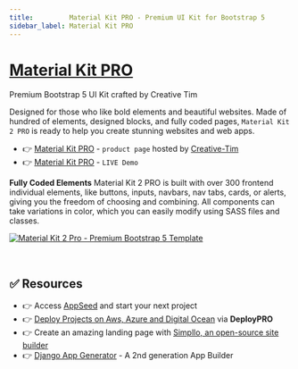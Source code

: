 ```yaml
---
title:         Material Kit PRO - Premium UI Kit for Bootstrap 5
sidebar_label: Material Kit PRO
---
```


# [Material Kit PRO](https://www.creative-tim.com/product/material-kit-pro?AFFILIATE=128200)

<SubHeading>Premium Bootstrap 5 UI Kit crafted by Creative Tim</SubHeading>

Designed for those who like bold elements and beautiful websites. 
Made of hundred of elements, designed blocks, and fully coded pages, `Material Kit 2 PRO` is ready to help you create stunning websites and web apps.

- 👉 [Material Kit PRO](https://www.creative-tim.com/product/material-kit-pro?AFFILIATE=128200) - `product page` hosted by [Creative-Tim](../partners/creative-tim.mdx)
- 👉 [Material Kit PRO](https://demos.creative-tim.com/material-kit-pro/index?AFFILIATE=128200) - `LIVE Demo`

**Fully Coded Elements** Material Kit 2 PRO is built with over 300 frontend individual elements, like buttons, inputs, navbars, nav tabs, cards, or alerts, giving you the freedom of choosing and combining. 
All components can take variations in color, which you can easily modify using SASS files and classes.

[![Material Kit 2 Pro - Premium Bootstrap 5 Template](https://user-images.githubusercontent.com/51070104/224489572-37685e36-75b6-419d-a462-a0056c35bf2b.png)](https://www.creative-tim.com/product/material-kit-pro?AFFILIATE=128200)

<br />

## ✅ Resources 

- 👉 Access [AppSeed](https://appseed.us/) and start your next project
- 👉 [Deploy Projects on Aws, Azure and Digital Ocean](https://www.docs.deploypro.dev/) via **DeployPRO**
- 👉 Create an amazing landing page with [Simpllo, an open-source site builder](https://www.simpllo.com/)
- 👉 [Django App Generator](https://app-generator.dev/django/) - A 2nd generation App Builder
